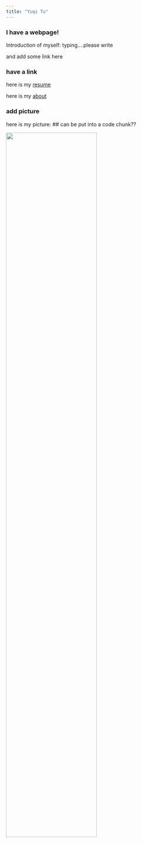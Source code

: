 ```yaml
---
title: "Yuqi Tu"
---
```


### I have a webpage!

Introduction of myself: typing....please write

and add some link here

### have a link

here is my [resume](https://www.google.com)

here is my [about](about.html)


### add picture 

here is my picture:
## can be put into a code chunk??

<img src="images/uci_grad_photo.JPG" style="width:70%">
